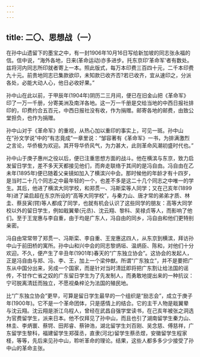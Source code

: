 ```yaml
---
---
---
```

title: 二〇、思想战（一）
---



在孙中山遗留下的墨宝之中，有一封1906年10月16日写给新加坡的同志张永福的信。信中说，“海外各地，日来(革命运动)亦多进步。托东京印‘革命军’者有数处。兹将河内同志所印就者寄上一本。照此版式，每万本印费三百四十元，二千本印费九十元。前贵地同志已集款欲印，未知款已收齐否?若已收齐，宜从速印之，分派各处，必能大动人心，他日必收好果。”

孙中山在此以前，于甲辰年(1904年)阴历二三月间，便已在旧金山把《革命军》印了一万一千册，分寄美洲及南洋各地。这一万一千册是交给当地的中西日报社排印的，印费约合五百元，中西日报社没有收，作为捐赠。邮寄各地的邮费，由致公堂担负，也作为捐赠。

孙中山对于《革命军》的重视，从热心加以重印的事实上，可见一斑。孙中山在“孙文学说”中的“有志竟成”一章里说：“邹容著有《革命军》一书，为排满激烈之言论，华侨极为欢迎。其开导华侨风气，为力甚大，此则革命风潮初盛时代也。”

孙中山于庚子惠州之役以后，便已注重思想方面的战斗。他在横滨与东京，致力启发留日学生，差不多天天都接见他们，而奔走联络于其间的是冯自由。冯自由在乙未年(1895年)便已随着父亲镜如加入了横滨兴中会。那时候他的年龄才有十四岁，是当时二十几个同志之中最年轻的一个，也差不多是这二十几个同志之中唯一的学生。其后，他进了横滨大同学校，和郑贯一、冯斯栾等人同学；又在己亥年(1899年)进了粱启超在东京所设的“高等大同学校”，与秦力山、唐才常的弟弟才质、林圭、蔡艮寅(锷)等人都成了同学，也就有机会认识了这些同学的朋友：高等大同学校以外的留日学生，例如戢翼晕(元丞)、沈云翔、黎科、吴禄贞等人，而影响了他们。至于王宠惠与李自重，由于均是广东人，冯自由的同乡，冯自由和他们更特别亲密。

冯自由常常带了郑贯一、冯斯栾、李自重、王宠惠这四人，从东京到横滨，拜访孙中山于前田桥的寓所。孙中山和兴中会的同志黎炳垣、温炳臣、陈和，对他们十分欢迎。不久，便产生了辛丑年(1901年)春天的“广东独立协会”。这协会的发起人，正是冯自由与郑、冯、李、王，加上一个梁仲猷。所谓“广东独立”，并不是要把广东从中国分出来，另成一个国家，而是针对当时清廷即将把广东割让给法国的谣传，不甘作亡省之奴的广东留日学生为了先发制人，而勇敢地提出来的一种抗议：宁可脱离清廷而独立，不愿视桑梓沦为法国的殖民地。

比“广东独立协会”更早，可算是留日学生最早的一个组织是“励志会”，成立于庚子年(1900年)。它不是一个革命团体，只是感情上的结合。它的主干人物是戢翼晕与沈云翔。沈云翔是浙江乌程人，曾经在武昌自强学堂读书，在己亥年被张之洞选为官费留学生，派来日本。他不仅拜见了孙中山，而且也引了湖南留学生秦力山、林圭、李炳寰、蔡锷、田邦睿、蔡钟浩，湖北留学生刘百刚、吴念慈、傅慈祥，广东留学生黎科，福建留学生郑葆丞，直隶(河北)留学生蔡丞煜，安徽留学生程家柽，等等，先后来见孙中山，聆听革命的理论。结果，这些人都多多少少接受了孙中山的革命主张。